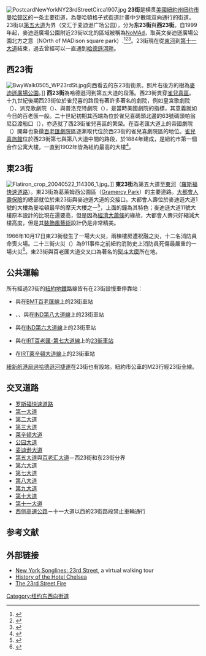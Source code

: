 [[File:PostcardNewYorkNY23rdStreetCirca1907.jpg|thumb]]
'''23街'''是横贯[[美國|美國]][[紐約州|紐約州]][[纽约市|纽约市]][[曼哈顿区|曼哈顿区]]的一条主要街道，為曼哈頓格子式街道計畫中少數能双向通行的街道。23街以[[第五大道|第五大道]]为界（交汇于麦迪逊广场公园），分为'''东23街'''與'''西23街'''。自1999年起，麥迪遜廣場公園附近23街以北的區域被稱為[[NoMAd|NoMAd]]，取英文麥迪遜廣場公園北方之意（NOrth of MADison square park）.<ref>{{cite news |title=The Trendy Discover NoMad Land, And Move In |first=Elaine |last=Louie |url=http://www.nytimes.com/1999/08/05/garden/the-trendy-discover-nomad-land-and-move-in.html |newspaper=[[The_New_York_Times|The New York Times]] |date=August 5, 1999 |accessdate=July 4, 2010 |archive-date=2010-07-30 |archive-url=https://web.archive.org/web/20100730094912/http://www.nytimes.com/1999/08/05/garden/the-trendy-discover-nomad-land-and-move-in.html |dead-url=no }}</ref><ref>{{cite book |last=Feirstein |first=Sanna |title=Naming New York: Manhattan Places and How They Got Their Names |year=2002 |publisher=New York University Press |location=New York |isbn=0814727123 |page=103}}</ref><ref>{{cite news |title=Soho. Nolita. Dumbo. NoMad? Branding the last unnamed neighborhood in Manhattan |first=Adam |last=Sternbergh |url=http://nymag.com/realestate/neighborhoods/2010/65365/ |magazine=[[New_York_(magazine)|New York]] |date=April 11, 2010 |accessdate=July 4, 2010 |archive-date=2015-03-25 |archive-url=https://web.archive.org/web/20150325031050/http://nymag.com/realestate/neighborhoods/2010/65365/ |dead-url=no }}</ref>。23街現在從[[東河_(紐約市)|東河]]到[[第十一大道|第十一大道]]結束，過去曾經可以一直通到[[哈德遜河|哈德遜河畔]]。

==西23街==
[[File:BwyWalk0505_WP23rdSt.jpg|thumb]]向西看去的东23街街景。照片右後方的樹為[[麥迪遜廣場公園|麥迪遜廣場公園]]。]]
'''西23街'''為哈德遜河到第五大道的段落。西23街貫穿[[雀兒喜_(紐約)|雀兒喜區]]。十九世紀後期西23街位於雀兒喜的路段有著許多著名的劇院，例如皇宮歌劇院（{{lang|en|Opera House Palace}}）、派克歌劇院（{{link-en|Pike's Opera House|Pike's Opera House}}）、與普洛克特劇院（{{link-en|Proctor's Theater|Proctor's Theater}}），是當時美國劇院的指標，其意義就如今日的百老匯一般。二十世紀初期其西端為位於雀兒喜碼頭北邊的63號碼頭帕翁尼亞渡船口（{{link-en|Pavonia Ferry|Pavonia Ferry}}），亦造就了西23街雀兒喜區的繁榮。在百老匯大道上的帝國劇院（{{lang|en|The Empire}}）開幕也象徵[[百老匯劇院|百老匯劇院]]區逐漸取代位於西23街的雀兒喜劇院區的地位。[[雀兒喜旅館|雀兒喜旅館]]位於西23街第七與第八大道中間的路段，於1884年建成，是紐約市第一個合作公寓大樓，一直到1902年皆為紐約最高的大樓<ref>{{cite news |title=Change at the Chelsea, Shelter of the Arts |first=Lisa |last=Chamberlain |url=http://www.nytimes.com/2007/06/19/nyregion/19chelsea.html |newspaper=The New York Times |date=June 19, 2007 |accessdate=September 19, 2008 |archive-date=2021-01-25 |archive-url=https://web.archive.org/web/20210125030950/http://www.nytimes.com/2007/06/19/nyregion/19chelsea.html |dead-url=no }}</ref>。
{{clear}}

==東23街==
[[Image:Flatiron_crop_20040522_114306_1.jpg|thumb]]。]]
'''東23街'''為第五大道至[[東河_(紐約市)|東河]]（[[羅斯福快速道路|羅斯福快速道路]]）。東23街為葛萊姆西公園區（[[葛莱美西公园|Gramercy Park]]）的主要道路。[[大都會人壽保險|大都會人壽保險]]的總部就位於東23街與麥迪遜大道的交接口。大都會人壽位於麥迪遜大道1號的大樓為曼哈頓最早的摩天大樓之一<ref>{{cite web |url=http://www.skyscraper.org/TALLEST_TOWERS/t_metro.htm |title=Metropolitan Life Insurance Tower |first=Melissa |last=Matlins |work=[[Skyscraper_Museum|Skyscraper Museum]] |accessdate=July 4, 2010 |archive-date=2019-06-20 |archive-url=https://web.archive.org/web/20190620020534/https://www.skyscraper.org/TALLEST_TOWERS/t_metro.htm |dead-url=no }}</ref>，上面的鐘為其特色；麥迪遜大道11號大樓原本設計的比現在還要高，但是因為[[經濟大蕭條|經濟大蕭條]]的緣故，大都會人壽只好縮減大樓高度，但是其[[裝飾風藝術|裝飾風藝術]]設計仍是非常精美。

1966年10月17日東23街發生了一場大火災，兩棟樓房遭祝融之災，十二名消防員命喪火場。二十三街火災（{{link-en|23rd Street Fire|23rd Street Fire}}）為911事件之前紐約消防史上消防員死傷最嚴重的一場火災<ref>{{cite news |title=Oct. 17, 1966, When 12 Firemen Died |first=Michelle |last=O'Donnell |url=http://query.nytimes.com/gst/fullpage.html?res=9507E3D91E30F934A25753C1A9609C8B63 |newspaper=[[The_New_York_Times|The New York Times]] |date=October 17, 2006 |accessdate=August 7, 2008 |archive-date=2017-07-30 |archive-url=https://web.archive.org/web/20170730112213/https://query.nytimes.com/gst/fullpage.html?res=9507E3D91E30F934A25753C1A9609C8B63 |dead-url=no }}</ref>。東23街與百老匯大道交叉口為著名的[[熨斗大廈|熨斗大廈]]所在地。

==公共運輸==
所有經過23街的[[紐約地鐵|紐約地鐵]]路線皆有在23街設慢車停靠站：
*{{NYCS N}}與{{NYCS R}}在[[BMT百老匯線|BMT百老匯線]]上的23街車站
*{{NYCS A}}、{{NYCS C}}、與{{NYCS E}}在[[IND第八大道線|IND第八大道線]]上的23街車站
*{{NYCS F}}與{{NYCS M}}在[[IND第六大道線|IND第六大道線]]上的23街車站
*{{NYCS 1}}與{{NYCS 2}}在[[IRT百老匯-第七大道線|IRT百老匯-第七大道線]]上的[[23街車站_(IRT百老匯-第七大道線)|23街車站]]
*{{NYCS 6}}在[[IRT萊辛頓大道線|IRT萊辛頓大道線]]上的23街車站

[[紐新航港局過哈德遜河捷運|紐新航港局過哈德遜河捷運]]在23街也有設站。紐約市公車的M23行經23街全線。

==交叉道路 ==
*[[罗斯福快速道路|罗斯福快速道路]]
*[[第一大道|第一大道]]
*[[第二大道|第二大道]]
*[[第三大道|第三大道]]
*[[莱辛顿大道|莱辛顿大道]]
*[[公园大道|公园大道]]
*[[麦迪逊大道|麦迪逊大道]]
*[[第五大道|第五大道]]與[[百老汇大道|百老汇大道]]－西23街和东23街分界
*[[第六大道|第六大道]]
*[[第七大道|第七大道]]
*[[第八大道|第八大道]]
*[[第九大道|第九大道]]
*[[第十大道|第十大道]]
*[[第十一大道|第十一大道]]
*[[西侧高速公路|西侧高速公路]]－十一大道以西的23街路段禁止車輛通行

== 参考文献 ==
<div class="references-small">
<references />
</div>

== 外部链接 ==
* [http://www.nysonglines.com/23st.htm New York Songlines: 23rd Street]{{Wayback|url=http://www.nysonglines.com/23st.htm |date=20200913150642 }}, a virtual walking tour
* [https://web.archive.org/web/20090405042539/http://www.hotelchelsea.com/history.php History of the Hotel Chelsea]
* [http://www.nyfd.com/history/23rd_street/23rd_street.html The 23rd Street Fire]{{Wayback|url=http://www.nyfd.com/history/23rd_street/23rd_street.html |date=20200915235241 }}

{{紐約市市區主要大道}}

[[Category:纽约东西向街道|Category:纽约东西向街道]]